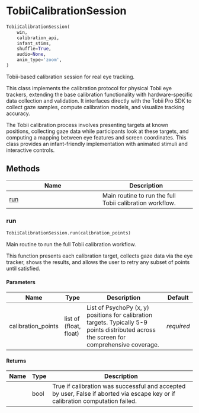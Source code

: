 # TobiiCalibrationSession { #DeToX.TobiiCalibrationSession }

```python
TobiiCalibrationSession(
    win,
    calibration_api,
    infant_stims,
    shuffle=True,
    audio=None,
    anim_type='zoom',
)
```

Tobii-based calibration session for real eye tracking.

This class implements the calibration protocol for physical Tobii eye trackers,
extending the base calibration functionality with hardware-specific data collection
and validation. It interfaces directly with the Tobii Pro SDK to collect gaze
samples, compute calibration models, and visualize tracking accuracy.

The Tobii calibration process involves presenting targets at known positions,
collecting gaze data while participants look at these targets, and computing
a mapping between eye features and screen coordinates. This class provides an
infant-friendly implementation with animated stimuli and interactive controls.

## Methods

| Name | Description |
| --- | --- |
| [run](#DeToX.TobiiCalibrationSession.run) | Main routine to run the full Tobii calibration workflow. |

### run { #DeToX.TobiiCalibrationSession.run }

```python
TobiiCalibrationSession.run(calibration_points)
```

Main routine to run the full Tobii calibration workflow.

This function presents each calibration target, collects gaze data
via the eye tracker, shows the results, and allows the user to retry
any subset of points until satisfied.

#### Parameters {.doc-section .doc-section-parameters}

| Name               | Type                   | Description                                                                                                                               | Default    |
|--------------------|------------------------|-------------------------------------------------------------------------------------------------------------------------------------------|------------|
| calibration_points | list of (float, float) | List of PsychoPy (x, y) positions for calibration targets. Typically 5-9 points distributed across the screen for comprehensive coverage. | _required_ |

#### Returns {.doc-section .doc-section-returns}

| Name   | Type   | Description                                                                                                                    |
|--------|--------|--------------------------------------------------------------------------------------------------------------------------------|
|        | bool   | True if calibration was successful and accepted by user, False if aborted via escape key or if calibration computation failed. |